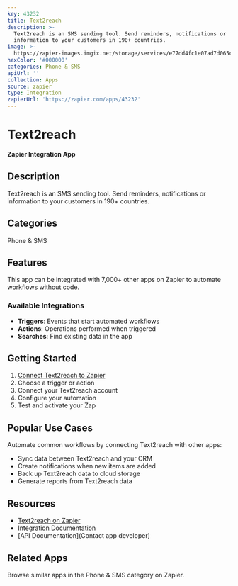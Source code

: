 ```yaml
---
key: 43232
title: Text2reach
description: >-
  Text2reach is an SMS sending tool. Send reminders, notifications or
  information to your customers in 190+ countries.
image: >-
  https://zapier-images.imgix.net/storage/services/e77dd4fc1e07ad7d065c1abcf8b9ebdc.png?auto=format%2Ccompress&ixlib=python-3.0.0&q=50
hexColor: '#000000'
categories: Phone & SMS
apiUrl: ''
collection: Apps
source: zapier
type: Integration
zapierUrl: 'https://zapier.com/apps/43232'
---
```

# Text2reach

**Zapier Integration App**

## Description

Text2reach is an SMS sending tool. Send reminders, notifications or information to your customers in 190+ countries.

## Categories

Phone & SMS

## Features

This app can be integrated with 7,000+ other apps on Zapier to automate workflows without code.

### Available Integrations

- **Triggers**: Events that start automated workflows
- **Actions**: Operations performed when triggered
- **Searches**: Find existing data in the app

## Getting Started

1. [Connect Text2reach to Zapier](https://zapier.com/apps/43232)
2. Choose a trigger or action
3. Connect your Text2reach account
4. Configure your automation
5. Test and activate your Zap

## Popular Use Cases

Automate common workflows by connecting Text2reach with other apps:

- Sync data between Text2reach and your CRM
- Create notifications when new items are added
- Back up Text2reach data to cloud storage
- Generate reports from Text2reach data

## Resources

- [Text2reach on Zapier](https://zapier.com/apps/43232)
- [Integration Documentation](https://zapier.com/apps/43232/integrations)
- [API Documentation](Contact app developer)

## Related Apps

Browse similar apps in the Phone & SMS category on Zapier.
